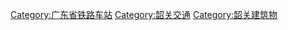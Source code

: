 [[Category:广东省铁路车站|Category:广东省铁路车站]]
[[Category:韶关交通|Category:韶关交通]]
[[Category:韶关建筑物|Category:韶关建筑物]]